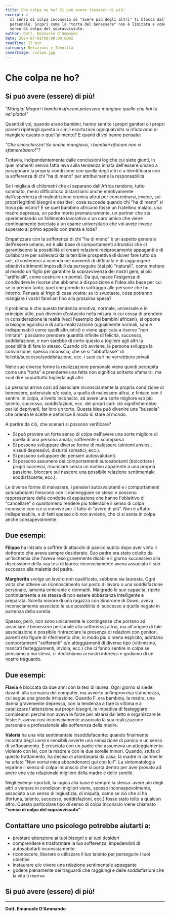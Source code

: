 ```yaml
---
title: Che colpa ne ho? Si può avere (essere) di più!
excerpt: >-
  Il senso di colpa inconscio di "avere più degli altri" ti blocca dalla realizzazione 
  personale. Scopri come la "torta del benessere" non è limitata e come liberarti dal 
  senso di colpa del sopravvissuto.
author: Dott. Emanuele D'Ammando
date: 2024-07-01T00:00:00.000Z
readTime: 15 min
category: Relazioni e Identità
coverImage: /colpe.jpg
---
```


# Che colpa ne ho?

## Si può avere (essere) di più!

*"Mangia! Magari i bambini africani potessero mangiare quello che hai tu nel piatto!"*

Quanti di voi, quando erano bambini, hanno sentito i propri genitori o i propri parenti ripetergli questa o simili esortazioni ogniqualvolta si rifiutavano di mangiare questo o quell'alimento? E quanti di voi hanno pensato:

*"Che sciocchezza! Se anche mangiassi, i bambini africani non si sfamerebbero!"?*

Tuttavia, indipendentemente dalle conclusioni logiche cui siete giunti, in quei momenti veniva fatta leva sulla tendenza innata dell'essere umano a paragonare la propria condizione con quella degli altri e a identificarsi con la sofferenza di chi "ha di meno" per attribuirsene la responsabilità.

Se i migliaia di chilometri che ci separano dall'Africa rendono, tutto sommato, meno difficoltoso distanziarsi anche emotivamente dall'esperienza di malnutrizione cronica altrui per concentrarsi, invece, sui propri legittimi bisogni e desideri, cosa succede quando chi "ha di meno" si trova più vicino? E se quel bambino africano fosse un fratellino malato, una madre depressa, un padre morto prematuramente, un partner che sta sperimentando un fallimento lavorativo o un caro amico che viene continuamente bocciato a un esame universitario che voi avete invece superato al primo appello con trenta e lode?

Empatizzare con la sofferenza di chi "ha di meno" è un aspetto generale dell'essere umano, ed è alla base di comportamenti altruistici che ci garantiscono la possibilità di creare relazioni reciprocamente appaganti e di collaborare per sollevarci dalla terribile prospettiva di dover fare tutto da soli, di sostenerci a vicenda nei momenti di difficoltà e di raggiungere obiettivi altrimenti impossibili da perseguire (dai più "naturali", come mettere al mondo un figlio per garantire la sopravvivenza dei nostri geni, ai più "artificiali", come costruire un ponte). Da qui, nasce l'esigenza di condividere le risorse che abbiamo a disposizione e l'idea alla base per cui se io prendo tanto, quel che prendo lo sottraggo alle persone che ho intorno. Pensate al frigo di casa vostra: se lo svuotaste, cosa potranno mangiare i vostri familiari fino alla prossima spesa?

Il problema è che questa tendenza emotiva, normale, universale e in principio utile, può divenire d'ostacolo nella misura in cui cessa di prendere in considerazione la realtà (vedi l'esempio dei bambini africani), si oppone ai bisogni egoistici e di auto-realizzazione (ugualmente normali, sani e indispensabili come quelli altruistici) o viene applicata a risorse "non limitate": possiamo prendere quantità infinite di felicità, successo, soddisfazione, e non sarebbe di certo questo a togliere agli altri la possibilità di fare lo stesso. Quando ciò avviene, la persona sviluppa la convinzione, spesso inconscia, che se si "abbuffasse" di felicità/successo/soddisfazione, ecc. i suoi cari ne verrebbero privati.

Nelle sue diverse forme la realizzazione personale viene quindi percepita come una "torta" e prenderne una fetta non significa soltanto sfamarsi, ma vuol dire soprattutto toglierla agli altri.

La persona arriva così ad associare inconsciamente la propria condizione di benessere, potenziale e/o reale, a quella di malessere altrui, e finisce con il sentirsi in colpa, a livello inconscio, ad avere una sorte migliore e/o più talento, successo, soddisfazioni, ecc. dei propri cari: ciò significherebbe per lui deprivarli, far loro un torto. Questa idea può divenire una "bussola" che orienta le scelte e definisce il modo di stare al mondo.

A partire da ciò, che scenari si possono verificare?

- Si può provare un forte senso di colpa nell'avere una sorte migliore di quella di una persona amata, sofferente o scomparsa.
- Si possono sviluppare diverse forme di malessere (sintomi ansiosi, vissuti depressivi, disturbi somatici, ecc.).
- Si possono sviluppare dei pensieri autosvalutanti.
- Si possono assumere dei comportamenti autosabotanti (boicottare i propri successi, rinunciare senza un motivo apparente a una propria passione, bloccare sul nascere una possibile relazione sentimentale soddisfacente, ecc.).

Le diverse forme di malessere, i pensieri autosvalutanti e i comportamenti autosabotanti finiscono con il danneggiare se stessi e possono rappresentare delle condotte di espiazione che hanno l'obiettivo di "cancellare" o quantomeno rendere più tollerabile il senso di colpa inconscio con cui si convive per il fatto di "avere di più". Non è affatto indispensabile, e di fatti spesso ciò non avviene, che ci si senta in colpa anche consapevolmente.

## Due esempi:

**Filippo** ha iniziato a soffrire di attacchi di panico subito dopo aver vinto il dottorato che aveva sempre desiderato. Suo padre era stato colpito da un'ischemia che l'aveva reso gravemente disabile il giorno successivo alla discussione della sua tesi di laurea: inconsciamente aveva associato il suo successo alla malattia del padre.

**Margherita** svolge un lavoro non qualificato, sebbene sia laureata. Ogni volta che ottiene un riconoscimento sul posto di lavoro o una soddisfazione personale, lamenta emicranie e dermatiti. Malgrado le sue capacità, ripete continuamente a se stessa di non essere abbastanza intelligente e preparata. Sorella minore di una ragazza con Sindrome di Down, aveva inconsciamente associato le sue possibilità di successo a quelle negate in partenza della sorella.

Spesso, però, non sono unicamente le contingenze che portano ad associare il benessere personale alla sofferenza altrui, ma all'origine di tale associazione è possibile rintracciare la presenza di relazioni con genitori, parenti e/o figure di riferimento che, in modo più o meno esplicito, adottano comportamenti "sofferenti" e/o atteggiamenti di diverso tipo (vittimismo, mancati festeggiamenti, invidia, ecc.) che ci fanno sentire in colpa se pensiamo a noi stessi, ci dedichiamo ai nostri interessi e godiamo di un nostro traguardo.

## Due esempi:

**Flavia** è bloccata da due anni con la tesi di laurea. Ogni giorno si siede davanti alla scrivania del computer, ma avverte un'improvvisa stanchezza, cui segue una grande irritazione. Quando F. era bambina, la madre, una donna gravemente depressa, con la tendenza a fare la vittima e a catalizzare l'attenzione sui propri bisogni, le impediva di festeggiare i compleanni perché non aveva le forze per alzarsi dal letto e organizzare le feste: F. aveva così inconsciamente associato la sua realizzazione personale e professionale alla sofferenza della madre.

**Valeria** ha una vita sentimentale insoddisfacente: quando finalmente incontra degli uomini sensibili avverte una sensazione di panico e un senso di soffocamento. È cresciuta con un padre che assumeva un atteggiamento violento con lei, con la madre e con le due sorelle minori. Quando, stufa di questo trattamento, ha deciso di allontanarsi da casa, la madre in lacrime le ha urlato "Non vorrai mica abbandonarci qui con lui!". La sintomatologia esprime il senso di colpa inconscio che si porta dentro per aver provato ad avere una vita relazionale migliore della madre e delle sorelle.

Negli esempi riportati, la logica alla base è sempre la stessa: avere più degli altri o versare in condizioni migliori viene, spesso inconsapevolmente, associato a un senso di ingiustizia, di iniquità, come se ciò che si ha (fortuna, talento, successo, soddisfazioni, ecc.) fosse stato tolto a qualcun altro. Questo particolare tipo di senso di colpa inconscio viene chiamato **"senso di colpa del sopravvissuto"**.

## Contattare uno psicologo potrebbe aiutarti a:

- prestare attenzione ai tuoi bisogni e ai tuoi desideri
- comprendere e trasformare la tua sofferenza, impedendoti di autosabotarti inconsciamente
- riconoscere, liberare e utilizzare il tuo talento per perseguire i tuoi obiettivi
- instaurare e/o vivere una relazione sentimentale appagante
- godere pienamente dei traguardi che raggiungi e delle soddisfazioni che la vita ti riserva

## Si può avere (essere) di più!

---

**Dott. Emanuele D'Ammando**